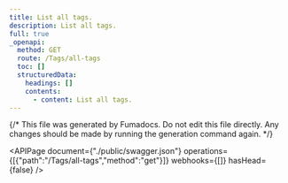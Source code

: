 ```yaml
---
title: List all tags.
description: List all tags.
full: true
_openapi:
  method: GET
  route: /Tags/all-tags
  toc: []
  structuredData:
    headings: []
    contents:
      - content: List all tags.
---
```


{/* This file was generated by Fumadocs.
Do not edit this file directly. Any changes should be made by running the generation command again. */}

<APIPage document={"./public/swagger.json"} operations={[{"path":"/Tags/all-tags","method":"get"}]} webhooks={[]} hasHead={false} />
